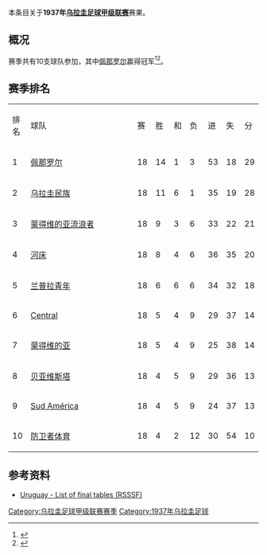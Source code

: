 本条目关于'''1937年[[乌拉圭足球甲级联赛|乌拉圭足球甲级联赛]]'''赛果。

==概况==
赛季共有10支球队参加，其中[[佩那罗尔足球俱乐部|佩那罗尔]]赢得冠军<ref>{{Cite web |url=http://www.campeoesdofutebol.com.br/uruguai.html |title=Campeoesdofutebol.com.br |accessdate=2017-08-25 |archive-date=2017-08-25 |archive-url=https://web.archive.org/web/20170825064212/http://www.campeoesdofutebol.com.br/uruguai.html |dead-url=no }}</ref><ref>{{Cite web |url=http://www.sobrefutbol.com/torneos/torneo_uruguayo.htm |title=Sobrefutbol.com |accessdate=2017-08-25 |archive-date=2017-08-25 |archive-url=https://web.archive.org/web/20170825063006/http://www.sobrefutbol.com/torneos/torneo_uruguayo.htm |dead-url=no }}</ref>。

==赛季排名==
{| class="wikitable" style="text-align:center;"
|排名||style="width:15em"|球队||赛||胜||和||负||进||失||分
|-
|1||align="left"|[[佩那罗尔足球俱乐部|佩那罗尔]]||18||14||1||3||53||18||29
|-
|2||align="left"|[[民族足球俱乐部|乌拉圭民族]]||18||11||6||1||35||19||28
|-
|3||align="left"|[[蒙得维的亚流浪者足球俱乐部|蒙得维的亚流浪者]]||18||9||3||6||33||22||21
|-
|4||align="left"|[[河床竞技俱乐部_(乌拉圭)|河床]]||18||8||4||6||36||35||20
|-
|5||align="left"|[[兰普拉青年|兰普拉青年]]||18||6||6||6||34||32||18
|-
|6||align="left"|[[Central_Español|Central]]||18||5||4||9||29||37||14
|-
|7||align="left"|[[蒙得维的亚竞赛俱乐部|蒙得维的亚]]||18||5||4||9||25||38||14
|-
|8||align="left"|[[贝亚维斯塔足球俱乐部|贝亚维斯塔]]||18||4||5||9||29||36||13
|-
|9||align="left"|[[Sud_América|Sud América]]||18||4||5||9||24||37||13
|-
|10||align="left"|[[防卫者体育|防卫者体育]]||18||4||2||12||30||54||10
|}

==参考资料==
{{reflist}}

*[http://www.rsssf.com/tablesu/uruhist.html Uruguay - List of final tables (RSSSF)]{{Wayback|url=http://www.rsssf.com/tablesu/uruhist.html |date=20100102114932 }}

{{Primera División Uruguaya seasons}}


[[Category:乌拉圭足球甲级联赛赛季|Category:乌拉圭足球甲级联赛赛季]]
[[Category:1937年乌拉圭足球|Category:1937年乌拉圭足球]]